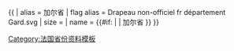 {{ {{{1<noinclude>|country showdata</noinclude>}}}
| alias = 加尔省
| flag alias = Drapeau non-officiel fr département Gard.svg
| size = {{{size|}}}
| name = {{#if: {{{name|}}} | {{{name|}}} | 加尔省 }}
}}<noinclude>
[[Category:法国省份资料模板]]
</noinclude>